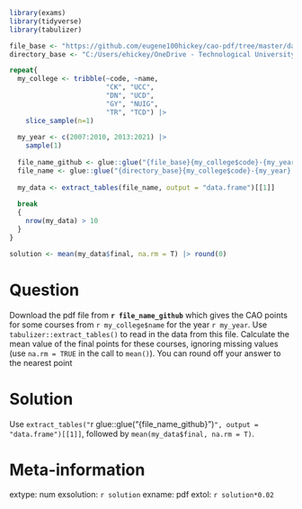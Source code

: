 ```r
library(exams)
library(tidyverse)
library(tabulizer)

file_base <- "https://github.com/eugene100hickey/cao-pdf/tree/master/data/"
directory_base <- "C:/Users/ehickey/OneDrive - Technological University Dublin/Desktop/Academic/SciencePG/ATU-2023/week-02/data/"

repeat{
  my_college <- tribble(~code, ~name,
                        "CK", "UCC",
                        "DN", "UCD",
                        "GY", "NUIG",
                        "TR", "TCD") |> 
    slice_sample(n=1)
  
  my_year <- c(2007:2010, 2013:2021) |> 
    sample(1)
  
  file_name_github <- glue::glue("{file_base}{my_college$code}-{my_year}.pdf")
  file_name <- glue::glue("{directory_base}{my_college$code}-{my_year}.pdf")
  
  my_data <- extract_tables(file_name, output = "data.frame")[[1]]
  
  break 
  {
    nrow(my_data) > 10
  }
}

solution <- mean(my_data$final, na.rm = T) |> round(0)

```


Question
========
Download the pdf file from **`r file_name_github`** which gives the CAO points for some courses from `r my_college$name` for the year `r my_year`. Use `tabulizer::extract_tables()` to read in the data from this file. Calculate the mean value of the final points for these courses, ignoring missing values (use `na.rm = TRUE` in the call to `mean()`). You can round off your answer to the nearest point

Solution
========
Use `extract_tables("`r glue::glue("{file_name_github}")`", output = "data.frame")[[1]]`, followed by ` mean(my_data$final, na.rm = T)`.


Meta-information
================
extype: num
exsolution: `r solution`
exname: pdf
extol: `r solution*0.02`
